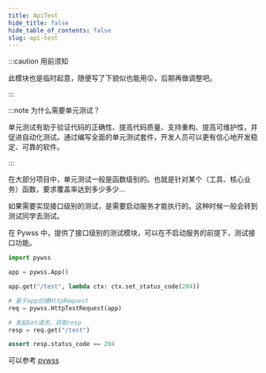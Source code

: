 ```yaml
---
title: ApiTest
hide_title: false
hide_table_of_contents: false
slug: api-test
---
```


:::caution 用前须知

此模块也是临时起意，随便写了下貌似也能用😲，后期再做调整吧。

:::

:::note 为什么需要单元测试？

单元测试有助于验证代码的正确性、提高代码质量、支持重构、提高可维护性，并促进自动化测试。通过编写全面的单元测试套件，开发人员可以更有信心地开发稳定、可靠的软件。

:::

在大部分项目中，单元测试一般是函数级别的。也就是针对某个（工具、核心业务）函数，要求覆盖率达到多少多少...

如果需要实现接口级别的测试，是需要启动服务才能执行的。这种时候一般会转到测试同学去测试。

在 Pywss 中，提供了接口级别的测试模块，可以在不启动服务的前提下，测试接口功能。

```python showLineNumbers
import pywss

app = pywss.App()

app.get("/test", lambda ctx: ctx.set_status_code(204))

# 基于app创建HttpRequest
req = pywss.HttpTestRequest(app)

# 发起Get请求，获取resp
resp = req.get("/test")

assert resp.status_code == 204
```

可以参考 [pywss](https://github.com/czasg/pywss/blob/master/test/test_app.py)
